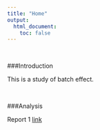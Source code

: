 ```yaml
---
title: "Home"
output:
  html_document:
    toc: false
---
```


<br>

###Introduction

This is a study of batch effect.

<br>

###Analysis

Report 1 [link](batcheffct1.html)

